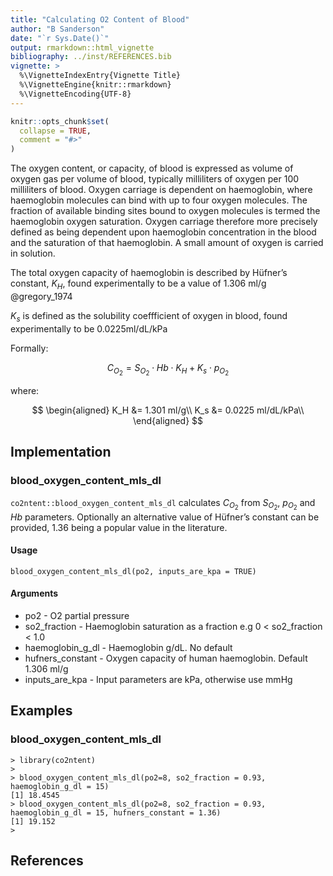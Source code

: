```yaml
---
title: "Calculating O2 Content of Blood"
author: "B Sanderson"
date: "`r Sys.Date()`"
output: rmarkdown::html_vignette
bibliography: ../inst/REFERENCES.bib
vignette: >
  %\VignetteIndexEntry{Vignette Title}
  %\VignetteEngine{knitr::rmarkdown}
  %\VignetteEncoding{UTF-8}
---
```


```r
knitr::opts_chunk$set(
  collapse = TRUE,
  comment = "#>"
)
```

The oxygen content, or capacity, of blood is expressed as volume of oxygen gas per volume of blood, typically milliliters of oxygen per 100 milliliters of blood. Oxygen carriage is dependent on haemoglobin, where haemoglobin molecules can bind with up to four oxygen molecules. The fraction of available binding sites bound to oxygen molecules is termed the haemoglobin oxygen saturation. Oxygen carriage therefore more precisely defined as being dependent upon haemoglobin concentration in the blood and the saturation of that haemoglobin. A small amount of oxygen is carried in solution.

The total oxygen capacity of haemoglobin is described by Hüfner’s constant, $K_H$, found experimentally to be a value of 1.306 ml/g @gregory_1974

$K_s$ is defined as the solubility coeffficient of oxygen in blood, found experimentally to be 0.0225ml/dL/kPa

Formally:

$$
\begin{equation}
  C_{O_2} = S_{O_2} \cdot Hb \cdot K_{H} + K_s \cdot p_{O_2}
\end{equation}
$$

where:

$$
\begin{aligned}
K_H &=  1.301 ml/g\\
K_s &=  0.0225 ml/dL/kPa\\
\end{aligned}
$$

## Implementation

### blood_oxygen_content_mls_dl

`co2ntent::blood_oxygen_content_mls_dl` calculates $C_{O_2}$ from $S_{O_2}$, $p_{O_2}$ and $Hb$ parameters. Optionally an alternative value of Hüfner's constant can be provided, 1.36 being a popular value in the literature.

#### Usage

`blood_oxygen_content_mls_dl(po2, inputs_are_kpa = TRUE)`

#### Arguments

* po2	- O2 partial pressure
* so2_fraction - Haemoglobin saturation as a fraction e.g 0 < so2_fraction < 1.0
* haemoglobin_g_dl - Haemoglobin g/dL. No default
* hufners_constant  - Oxygen capacity of human haemoglobin. Default 1.306 ml/g
* inputs_are_kpa - Input parameters are kPa, otherwise use mmHg

## Examples

### blood_oxygen_content_mls_dl

```
> library(co2ntent)
>
> blood_oxygen_content_mls_dl(po2=8, so2_fraction = 0.93, haemoglobin_g_dl = 15)
[1] 18.4545
> blood_oxygen_content_mls_dl(po2=8, so2_fraction = 0.93, haemoglobin_g_dl = 15, hufners_constant = 1.36)
[1] 19.152
>
```

## References
